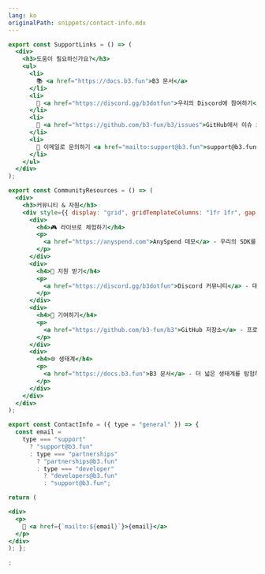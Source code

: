 ```yaml
---
lang: ko
originalPath: snippets/contact-info.mdx
---
```

```jsx
export const SupportLinks = () => (
  <div>
    <h3>도움이 필요하신가요?</h3>
    <ul>
      <li>
        📚 <a href="https://docs.b3.fun">B3 문서</a>
      </li>
      <li>
        💬 <a href="https://discord.gg/b3dotfun">우리의 Discord에 참여하기</a>
      </li>
      <li>
        🐛 <a href="https://github.com/b3-fun/b3/issues">GitHub에서 이슈 보고하기</a>
      </li>
      <li>
        📧 이메일로 문의하기 <a href="mailto:support@b3.fun">support@b3.fun</a>
      </li>
    </ul>
  </div>
);

export const CommunityResources = () => (
  <div>
    <h3>커뮤니티 & 자원</h3>
    <div style={{ display: "grid", gridTemplateColumns: "1fr 1fr", gap: "1rem" }}>
      <div>
        <h4>🎮 라이브로 체험하기</h4>
        <p>
          <a href="https://anyspend.com">AnySpend 데모</a> - 우리의 SDK를 실제로 체험해 보세요
        </p>
      </div>
      <div>
        <h4>💬 지원 받기</h4>
        <p>
          <a href="https://discord.gg/b3dotfun">Discord 커뮤니티</a> - 대화에 참여하세요
        </p>
      </div>
      <div>
        <h4>🔧 기여하기</h4>
        <p>
          <a href="https://github.com/b3-fun/b3">GitHub 저장소</a> - 프로젝트에 기여하세요
        </p>
      </div>
      <div>
        <h4>🌐 생태계</h4>
        <p>
          <a href="https://docs.b3.fun">B3 문서</a> - 더 넓은 생태계를 탐험하세요
        </p>
      </div>
    </div>
  </div>
);

export const ContactInfo = ({ type = "general" }) => {
  const email =
    type === "support"
      ? "support@b3.fun"
      : type === "partnerships"
        ? "partnerships@b3.fun"
        : type === "developer"
          ? "developers@b3.fun"
          : "support@b3.fun";

return (

<div>
  <p>
    📧 <a href={`mailto:${email}`}>{email}</a>
  </p>
</div>
); };

;
```

